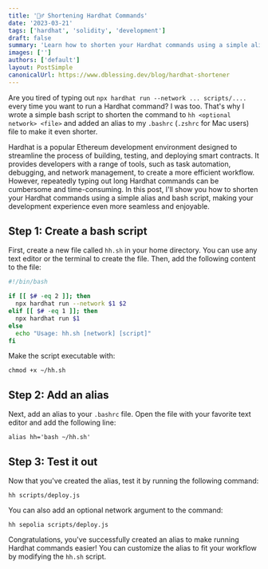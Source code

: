 ```yaml
---
title: '👷‍♂️ Shortening Hardhat Commands'
date: '2023-03-21'
tags: ['hardhat', 'solidity', 'development']
draft: false
summary: 'Learn how to shorten your Hardhat commands using a simple alias and bash script.'
images: ['']
authors: ['default']
layout: PostSimple
canonicalUrl: https://www.dblessing.dev/blog/hardhat-shortener
---
```


Are you tired of typing out `npx hardhat run --network ... scripts/....` every time you want to run a Hardhat command? I was too. That's why I wrote a simple bash script to shorten the command to `hh <optional network> <file>` and added an alias to my `.bashrc` (`.zshrc` for Mac users) file to make it even shorter.

Hardhat is a popular Ethereum development environment designed to streamline the process of building, testing, and deploying smart contracts. It provides developers with a range of tools, such as task automation, debugging, and network management, to create a more efficient workflow. However, repeatedly typing out long Hardhat commands can be cumbersome and time-consuming. In this post, I'll show you how to shorten your Hardhat commands using a simple alias and bash script, making your development experience even more seamless and enjoyable.

## Step 1: Create a bash script

First, create a new file called `hh.sh` in your home directory. You can use any text editor or the terminal to create the file. Then, add the following content to the file:

```bash:hh.sh
#!/bin/bash

if [[ $# -eq 2 ]]; then
  npx hardhat run --network $1 $2
elif [[ $# -eq 1 ]]; then
  npx hardhat run $1
else
  echo "Usage: hh.sh [network] [script]"
fi
```

Make the script executable with:

```terminal
chmod +x ~/hh.sh
```

## Step 2: Add an alias

Next, add an alias to your `.bashrc` file. Open the file with your favorite text editor and add the following line:

```bash:.bashrc
alias hh='bash ~/hh.sh'
```

## Step 3: Test it out

Now that you've created the alias, test it by running the following command:

```terminal
hh scripts/deploy.js
```

You can also add an optional network argument to the command:

```terminal
hh sepolia scripts/deploy.js
```

Congratulations, you've successfully created an alias to make running Hardhat commands easier! You can customize the alias to fit your workflow by modifying the `hh.sh` script.
